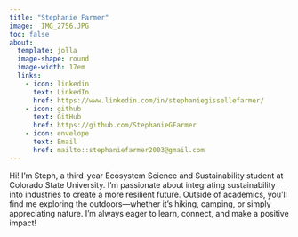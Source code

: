 ```yaml
---
title: "Stephanie Farmer"
image:  IMG_2756.JPG
toc: false
about:
  template: jolla
  image-shape: round
  image-width: 17em
  links:
    - icon: linkedin
      text: LinkedIn
      href: https://www.linkedin.com/in/stephaniegissellefarmer/ 
    - icon: github
      text: GitHub
      href: https://github.com/StephanieGFarmer
    - icon: envelope
      text: Email
      href: mailto::stephaniefarmer2003@gmail.com
---
```


Hi! I'm Steph, a third-year Ecosystem Science and Sustainability student at Colorado State University. I'm passionate about integrating sustainability into industries to create a more resilient future. Outside of academics, you’ll find me exploring the outdoors—whether it's hiking, camping, or simply appreciating nature. I'm always eager to learn, connect, and make a positive impact!

```{}
```
